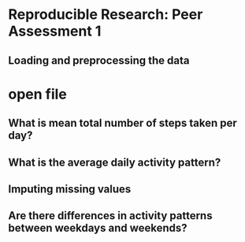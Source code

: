 # Reproducible Research: Peer Assessment 1


## Loading and preprocessing the data

# open file


## What is mean total number of steps taken per day?



## What is the average daily activity pattern?



## Imputing missing values



## Are there differences in activity patterns between weekdays and weekends?
